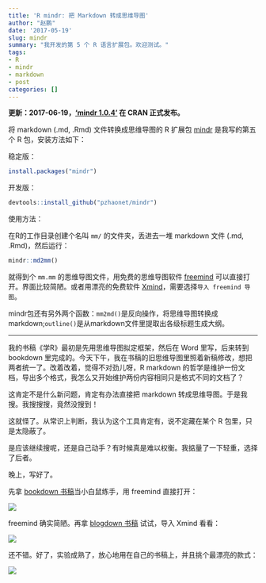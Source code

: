 ```yaml
---
title: 'R mindr: 把 Markdown 转成思维导图'
author: "赵鹏"
date: '2017-05-19'
slug: mindr
summary: "我开发的第 5 个 R 语言扩展包。欢迎测试。"
tags:
- R
- mindr
- markdown
- post
categories: []
---
```


**更新：2017-06-19，['mindr 1.0.4'](https://cran.r-project.org/web/packages/mindr/index.html) 在 CRAN 正式发布。**

将 markdown (.md, .Rmd) 文件转换成思维导图的 R 扩展包 [mindr](https://github.com/pzhaonet/mindr) 是我写的第五个 R 包，安装方法如下：

稳定版：


```r
install.packages("mindr")
```

开发版：

```r
devtools::install_github("pzhaonet/mindr")
```

使用方法：

在R的工作目录创建个名叫 `mm/` 的文件夹，丢进去一堆 markdown 文件 (.md, .Rmd)，然后运行：

```r
mindr::md2mm()
```

就得到个 `mm.mm` 的思维导图文件，用免费的思维导图软件 [freemind](http://freemind.sourceforge.net/wiki/index.php/Download) 可以直接打开。界面比较简陋。或者用漂亮的免费软件 [Xmind](http://www.xmind.net/download/win/)，需要选择`导入 freemind 导图`。

mindr包还有另外两个函数：`mm2md()`是反向操作，将思维导图转换成markdown;`outline()`是从markdown文件里提取出各级标题生成大纲。

-------

我的书稿《学R》最初是先用思维导图拟定框架，然后在 Word 里写，后来转到 bookdown 里完成的。今天下午，我在书稿的旧思维导图里照着新稿修改，想把两者统一了。改着改着，觉得不对劲儿呀，R markdown 的哲学是维护一份文档，导出多个格式，我怎么又开始维护两份内容相同只是格式不同的文档了？

这肯定不是什么新问题，肯定有办法直接把 markdown 转成思维导图。于是我搜。我搜搜搜，竟然没搜到！

这就怪了。从常识上判断，我认为这个工具肯定有，说不定藏在某个 R 包里，只是太隐蔽了。

是应该继续搜呢，还是自己动手？有时候真是难以权衡。我掂量了一下轻重，选择了后者。

晚上，写好了。

先拿 [bookdown 书稿](https://github.com/rstudio/bookdown/tree/master/inst/examples)当小白鼠练手，用 freemind 直接打开：

![](https://raw.githubusercontent.com/pzhaonet/mindr/master/showcase/mindr_bookdown.jpeg)

freemind 确实简陋。再拿 [blogdown 书稿](https://github.com/rstudio/blogdown/tree/master/docs) 试试，导入 Xmind 看看：

![](https://raw.githubusercontent.com/pzhaonet/mindr/master/showcase/mindr_blogdown.jpg)

还不错。好了，实验成熟了，放心地用在自己的书稿上，并且挑个最漂亮的款式：

![](https://raw.githubusercontent.com/pzhaonet/mindr/master/showcase/mindr_xuer.jpg)
